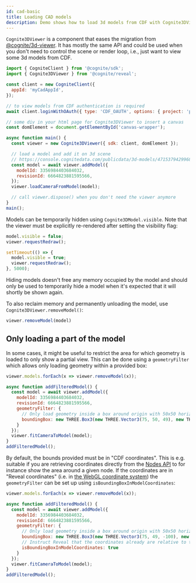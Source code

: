 ```yaml
---
id: cad-basic
title: Loading CAD models
description: Demo shows how to load 3d models from CDF with Cognite3DViewer.
---
```


`Cognite3DViewer` is a component that eases the migration from [@cognite/3d-viewer](https://www.npmjs.com/package/@cognite/3d-viewer).
It has mostly the same API and could be used when you don't need to control the scene or render loop,
i.e., just want to view some 3d models from CDF.


<DemoWrapper name="Cognite3DViewerDemo" />

```jsx
import { CogniteClient } from '@cognite/sdk';
import { Cognite3DViewer } from '@cognite/reveal';

const client = new CogniteClient({
  appId: 'myCadAppId',
});

// to view models from CDF authentication is required
await client.loginWithOAuth({ type: 'CDF_OAUTH', options: { project: 'publicdata' }}); // With Cognite authentication flow

// some div in your html page for Cognite3DViewer to insert a canvas
const domElement = document.getElementById('canvas-wrapper');

async function main() {
  const viewer = new Cognite3DViewer({ sdk: client, domElement });

  // load a model and add it on 3d scene
  // https://console.cognitedata.com/publicdata/3d-models/4715379429968321/revisions/5688854005909501
  const model = await viewer.addModel({
    modelId: 3356984403684032,
    revisionId: 6664823881595566,
  });
  viewer.loadCameraFromModel(model);

  // call viewer.dispose() when you don't need the viewer anymore
}
main();
```

Models can be temporarily hidden using `Cognite3DModel.visible`. Note that 
the viewer must be explicitly re-rendered after setting the visibility flag:

```js runnable
model.visible = false;
viewer.requestRedraw();

setTimeout(() => {
  model.visible = true;
  viewer.requestRedraw();
}, 5000);
```

Hiding models doesn't free any memory occupied by the model and should only be used
to temporarily hide a model when it's expected that it will shortly be shown again.

To also reclaim memory and permanently unloading the model, use 
`Cognite3DViewer.removeModel()`:

```js runnable
viewer.removeModel(model)
```

## Only loading a part of the model

In some cases, it might be useful to restrict the area for which geometry is loaded to only show a partial
view. This can be done using a `geometryFilter` which allows only loading geometry within a provided box:

```js runnable
viewer.models.forEach(x => viewer.removeModel(x));

async function addFilteredModel() {
  const model = await viewer.addModel({
    modelId: 3356984403684032,
    revisionId: 6664823881595566,
    geometryFilter: {
      // Only load geometry inside a box around origin with 50x50 horizontal extent and 10 vertical extent.
      boundingBox: new THREE.Box3(new THREE.Vector3(75, 50, 49), new THREE.Vector3(125, 100, 59))
    }
  });
  viewer.fitCameraToModel(model);
}
addFilteredModel();
```

By default, the bounds provided must be in "CDF coordinates". This is e.g. suitable if you are retrieving coordinates
directly from the [Nodes API](https://docs.cognite.com/api/v1/#operation/get3DNodes) to for instance show the area
around a given node. If the coordinates are in "Reveal coordinates" (i.e. in
[the WebGL coordinate system](https://www.tutorialspoint.com/webgl/webgl_basics.htm)) the `geometryFilter` can be
set up using `isBoundingBoxInModelCoordinates`:

```js runnable
viewer.models.forEach(x => viewer.removeModel(x));

async function addFilteredModel() {
  const model = await viewer.addModel({
    modelId: 3356984403684032,
    revisionId: 6664823881595566,
    geometryFilter: {
      // Only load geometry inside a box around origin with 50x50 horizontal extent and 10 vertical extent.
      boundingBox: new THREE.Box3(new THREE.Vector3(75, 49, -100), new THREE.Vector3(125, 59, -50)),
      // Instruct Reveal that the coordinates already are relative to the coordinates of the model
      isBoundingBoxInModelCoordinates: true
    }
  });
  viewer.fitCameraToModel(model);
}
addFilteredModel();
```
